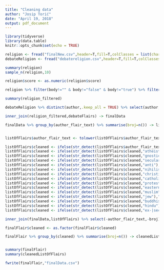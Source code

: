 ```yaml
---
title: "Cleaning data"
author: "Josip Torić"
date: "April 19, 2018"
output: pdf_document
---
```


```r
library(tidyverse)
library(data.table)
knitr::opts_chunk$set(echo = TRUE)
```

```r
religion <- fread("finalNew.csv",header=T,fill=T,colClasses = list(character=1:20))
debateReligion <- fread("debatereligion.csv",header=T,fill=T,colClasses = list(character=1:20))
```

```r
summary(religion)
sample_n(religion,10)
```

```r
religion$score <- as.numeric(religion$score)

religion %>% filter(body!="" & body!="false" & body!="true") %>% filter(!is.na(score)) %>% select(body,author,score,subreddit)-> religion_filtered

summary(religion_filtered)

```

```r

debateReligion %>% distinct(author,.keep_all = TRUE) %>% select(author,author_flair_text) -> debateFlairs

inner_join(religion_filtered,debateFlairs) -> finalData

finalData %>% group_by(author_flair_text) %>% summarise(broj=n()) -> listOfFlairs



```

```r
listOfFlairs$author_flair_text <- tolower(listOfFlairs$author_flair_text)

listOfFlairs$cleaned <- ifelse(str_detect(listOfFlairs$author_flair_text,"ex-"),"ex-",listOfFlairs$author_flair_text)
listOfFlairs$cleaned <- ifelse(str_detect(listOfFlairs$cleaned,"atheist"),"secular",listOfFlairs$cleaned)
listOfFlairs$cleaned <- ifelse(str_detect(listOfFlairs$cleaned,"gnostic"),"secular",listOfFlairs$cleaned)
listOfFlairs$cleaned <- ifelse(str_detect(listOfFlairs$cleaned,"secular"),"secular",listOfFlairs$cleaned)
listOfFlairs$cleaned <- ifelse(str_detect(listOfFlairs$cleaned,"anti"),"secular",listOfFlairs$cleaned)
listOfFlairs$cleaned <- ifelse(str_detect(listOfFlairs$cleaned,"nihilist"),"secular",listOfFlairs$cleaned)
listOfFlairs$cleaned <- ifelse(str_detect(listOfFlairs$cleaned,"christian"),"christian",listOfFlairs$cleaned)
listOfFlairs$cleaned <- ifelse(str_detect(listOfFlairs$cleaned,"catholic"),"christian",listOfFlairs$cleaned)
listOfFlairs$cleaned <- ifelse(str_detect(listOfFlairs$cleaned,"protestant"),"christian",listOfFlairs$cleaned)
listOfFlairs$cleaned <- ifelse(str_detect(listOfFlairs$cleaned,"eastern"),"christian",listOfFlairs$cleaned)
listOfFlairs$cleaned <- ifelse(str_detect(listOfFlairs$cleaned,"muslim"),"muslim",listOfFlairs$cleaned)
listOfFlairs$cleaned <- ifelse(str_detect(listOfFlairs$cleaned,"jew"),"jew",listOfFlairs$cleaned)
listOfFlairs$cleaned <- ifelse(str_detect(listOfFlairs$cleaned,"buddhist"),"buddhist",listOfFlairs$cleaned)
listOfFlairs$cleaned <- ifelse(str_detect(listOfFlairs$cleaned,"hindu"),"hindu",listOfFlairs$cleaned)
listOfFlairs$cleaned <- ifelse(str_detect(listOfFlairs$cleaned,"ex-|secular|christian|muslim|jew|buddhist|hindu"),listOfFlairs$cleaned,"other")


```

```r
inner_join(finalData,listOfFlairs) %>% select(-author_flair_text,-broj) %>% distinct(body,author,score,subreddit,cleaned,.keep_all = TRUE) -> finalFlair

finalFlair$cleaned <- as.factor(finalFlair$cleaned)

finalFlair %>% group_by(cleaned) %>% summarise(broj=n()) -> cleanedListOfFlairs


summary(finalFlair)
summary(cleanedListOfFlairs)
```

```r
fwrite(finalFlair,"finalData.csv")
```

